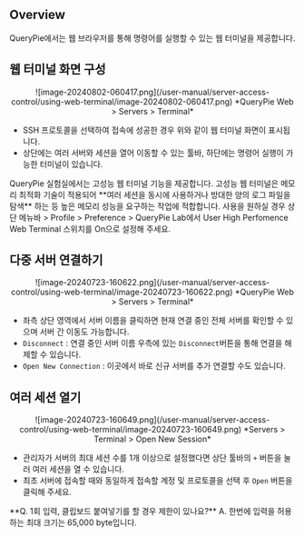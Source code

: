 
## Overview

QueryPie에서는 웹 브라우저를 통해 명령어를 실행할 수 있는 웹 터미널을 제공합니다.


## 웹 터미널 화면 구성

<p align="center">
![image-20240802-060417.png](/user-manual/server-access-control/using-web-terminal/image-20240802-060417.png)
*QueryPie Web &gt; Servers &gt; Terminal*
</p>

* SSH 프로토콜을 선택하여 접속에 성공한 경우 위와 같이 웹 터미널 화면이 표시됩니다. 
* 상단에는 여러 서버와 세션을 열어 이동할 수 있는 툴바, 하단에는 명령어 실행이 가능한 터미널이 있습니다.

<Callout type="info">
QueryPie 실험실에서는 고성능 웹 터미널 기능을 제공합니다. 고성능 웹 터미널은 메모리 최적화 기술이 적용되어  **여러 세션을 동시에 사용하거나 방대한 양의 로그 파일을 탐색** 하는 등 높은 메모리 성능을 요구하는 작업에 적합합니다.
사용을 원하실 경우 상단 메뉴바 &gt; Profile &gt; Preference &gt; QueryPie Lab에서 User High Perfomence Web Terminal 스위치를 On으로 설정해 주세요.
</Callout>


## 다중 서버 연결하기

<p align="center">
![image-20240723-160622.png](/user-manual/server-access-control/using-web-terminal/image-20240723-160622.png)
*QueryPie Web &gt; Servers &gt; Terminal*
</p>

* 좌측 상단 영역에서 서버 이름을 클릭하면 현재 연결 중인 전체 서버를 확인할 수 있으며 서버 간 이동도 가능합니다. 
* `Disconnect` : 연결 중인 서버 이름 우측에 있는 `Disconnect`버튼을 통해 연결을 해제할 수 있습니다.
* `Open New Connection` : 이곳에서 바로 신규 서버를 추가 연결할 수도 있습니다. 


## 여러 세션 열기

<p align="center">
![image-20240723-160649.png](/user-manual/server-access-control/using-web-terminal/image-20240723-160649.png)
*Servers &gt; Terminal &gt; Open New Session*
</p>

* 관리자가 서버의 최대 세션 수를 1개 이상으로 설정했다면 상단 툴바의 `+` 버튼을 눌러 여러 세션을 열 수 있습니다.
* 최초 서버에 접속할 때와 동일하게 접속할 계정 및 프로토콜을 선택 후 `Open` 버튼을 클릭해 주세요. 


<Callout type="info">
**Q. 1회 입력, 클립보드 붙여넣기를 할 경우 제한이 있나요?**
A. 한번에 입력을 허용하는 최대 크기는 65,000 byte입니다.
</Callout>
